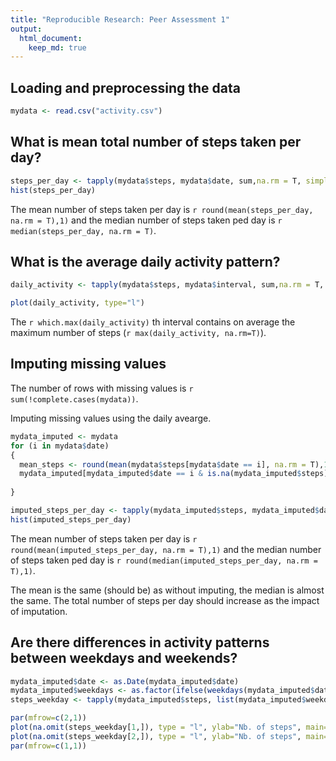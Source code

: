 ```yaml
---
title: "Reproducible Research: Peer Assessment 1"
output: 
  html_document:
    keep_md: true
---
```



## Loading and preprocessing the data

```r
mydata <- read.csv("activity.csv")

```


## What is mean total number of steps taken per day?

```r
steps_per_day <- tapply(mydata$steps, mydata$date, sum,na.rm = T, simplify = T)
hist(steps_per_day)
```

The mean number of steps taken per day is `r round(mean(steps_per_day, na.rm = T),1)` and the median number of steps taken ped day is `r median(steps_per_day, na.rm = T)`.



## What is the average daily activity pattern?

```r
daily_activity <- tapply(mydata$steps, mydata$interval, sum,na.rm = T, simplify = T)

plot(daily_activity, type="l")

```

The `r which.max(daily_activity)` th interval contains on average the maximum number of steps (`r max(daily_activity, na.rm=T)`).

## Imputing missing values

The number of rows with missing values is `r sum(!complete.cases(mydata))`.

Imputing missing values using the daily avearge.

```r
mydata_imputed <- mydata
for (i in mydata$date)
{
  mean_steps <- round(mean(mydata$steps[mydata$date == i], na.rm = T),1)
  mydata_imputed[mydata_imputed$date == i & is.na(mydata_imputed$steps), 'steps'] <- mean_steps
  
}
```

```r
imputed_steps_per_day <- tapply(mydata_imputed$steps, mydata_imputed$date, sum,na.rm = T)
hist(imputed_steps_per_day)
```

The mean number of steps taken per day is `r round(mean(imputed_steps_per_day, na.rm = T),1)` and the median number of steps taken ped day is `r round(median(imputed_steps_per_day, na.rm = T),1)`.

The mean is the same (should be) as without imputing, the median is almost the same.
The total number of steps per day should increase as the impact of imputation.


## Are there differences in activity patterns between weekdays and weekends?

```r
mydata_imputed$date <- as.Date(mydata_imputed$date)
mydata_imputed$weekdays <- as.factor(ifelse(weekdays(mydata_imputed$date) == "Saturday" | weekdays(mydata_imputed$date) == "Sunday", "weekend", "weekday"))
steps_weekday <- tapply(mydata_imputed$steps, list(mydata_imputed$weekdays, mydata_imputed$interval), mean,na.rm = T)

par(mfrow=c(2,1))
plot(na.omit(steps_weekday[1,]), type = "l", ylab="Nb. of steps", main="Weekday")
plot(na.omit(steps_weekday[2,]), type = "l", ylab="Nb. of steps", main="Weekend")
par(mfrow=c(1,1))

```

